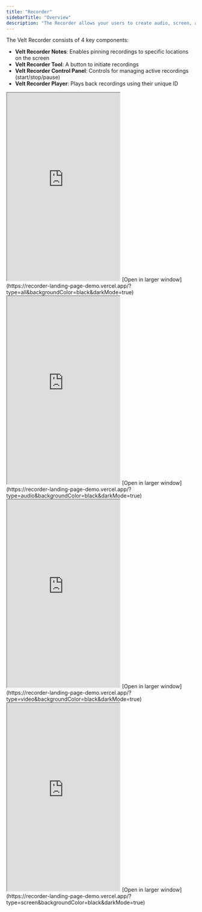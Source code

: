 ```yaml
---
title: "Recorder"
sidebarTitle: "Overview"
description: "The Recorder allows your users to create audio, screen, and video recordings."
---
```




The Velt Recorder consists of 4 key components:

- **Velt Recorder Notes**: Enables pinning recordings to specific locations on the screen
- **Velt Recorder Tool**: A button to initiate recordings 
- **Velt Recorder Control Panel**: Controls for managing active recordings (start/stop/pause)
- **Velt Recorder Player**: Plays back recordings using their unique ID


<Tabs>
  <Tab title="All">
    <Frame>
    <iframe
      src="https://recorder-landing-page-demo.vercel.app/?type=all&backgroundColor=black&darkMode=true"
      allow="camera; microphone"
      className="w-full"
      height="500px"
    ></iframe>
    </Frame>
    [Open in larger window](https://recorder-landing-page-demo.vercel.app/?type=all&backgroundColor=black&darkMode=true)

  </Tab>
  <Tab title="Audio">
    <Frame>
    <iframe
      src="https://recorder-landing-page-demo.vercel.app/?type=audio&backgroundColor=black&darkMode=true"
      allow="camera; microphone"
      className="w-full"
      height="500px"
    ></iframe>
    </Frame>
    [Open in larger window](https://recorder-landing-page-demo.vercel.app/?type=audio&backgroundColor=black&darkMode=true)

  </Tab>
  <Tab title="Video">
    <Frame>
    <iframe
      src="https://recorder-landing-page-demo.vercel.app/?type=video&backgroundColor=black&darkMode=true"
      allow="camera; microphone"
      className="w-full"
      height="500px"
    ></iframe>
    </Frame>
    [Open in larger window](https://recorder-landing-page-demo.vercel.app/?type=video&backgroundColor=black&darkMode=true)

  </Tab>
  <Tab title="Screen">
    <Frame>
    <iframe
      src="https://recorder-landing-page-demo.vercel.app/?type=screen&backgroundColor=black&darkMode=true"
      allow="camera; microphone"
      className="w-full"
      height="500px"
    ></iframe>
    </Frame>
    [Open in larger window](https://recorder-landing-page-demo.vercel.app/?type=screen&backgroundColor=black&darkMode=true)

  </Tab>
  
</Tabs>



